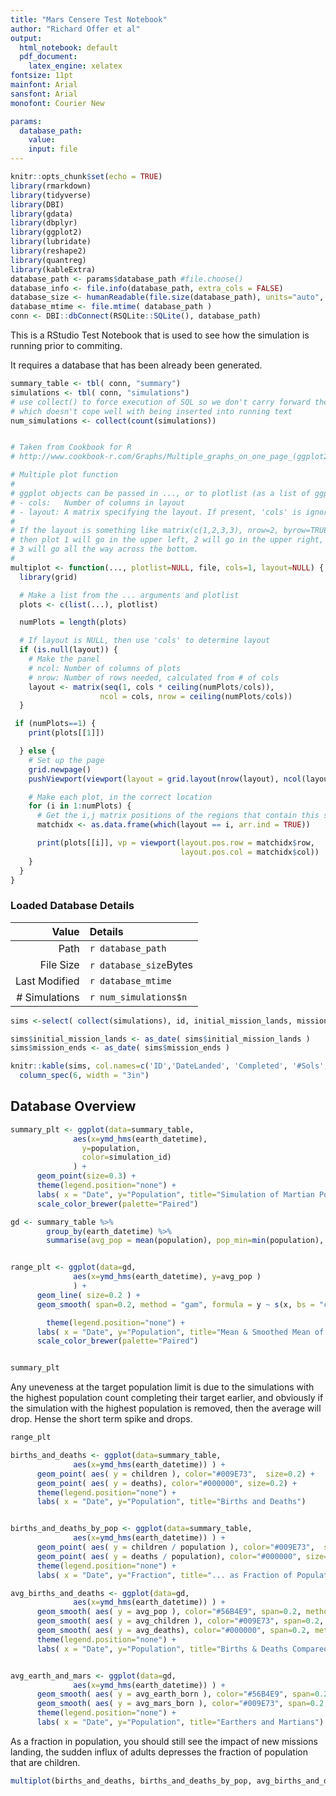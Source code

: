 ```yaml
---
title: "Mars Censere Test Notebook"
author: "Richard Offer et al"
output:
  html_notebook: default
  pdf_document:
    latex_engine: xelatex
fontsize: 11pt
mainfont: Arial
sansfont: Arial
monofont: Courier New

params:
  database_path:
    value:
    input: file
---
```


```r
knitr::opts_chunk$set(echo = TRUE)
library(rmarkdown)
library(tidyverse)
library(DBI)
library(gdata)
library(dbplyr)
library(ggplot2)
library(lubridate)
library(reshape2)
library(quantreg)
library(kableExtra)
database_path <- params$database_path #file.choose()
database_info <- file.info(database_path, extra_cols = FALSE)
database_size <- humanReadable(file.size(database_path), units="auto", standard="Unix", digits=0 )
database_mtime <- file.mtime( database_path )
conn <- DBI::dbConnect(RSQLite::SQLite(), database_path)
```

This is a RStudio Test Notebook that is used to see how the simulation is running prior to commiting.

It requires a database that has been already been generated.

```r
summary_table <- tbl( conn, "summary")
simulations <- tbl( conn, "simulations")
# use collect() to force execution of SQL so we don't carry forward the pending result
# which doesn't cope well with being inserted into running text
num_simulations <- collect(count(simulations))


# Taken from Cookbook for R
# http://www.cookbook-r.com/Graphs/Multiple_graphs_on_one_page_(ggplot2)/

# Multiple plot function
#
# ggplot objects can be passed in ..., or to plotlist (as a list of ggplot objects)
# - cols:   Number of columns in layout
# - layout: A matrix specifying the layout. If present, 'cols' is ignored.
#
# If the layout is something like matrix(c(1,2,3,3), nrow=2, byrow=TRUE),
# then plot 1 will go in the upper left, 2 will go in the upper right, and
# 3 will go all the way across the bottom.
#
multiplot <- function(..., plotlist=NULL, file, cols=1, layout=NULL) {
  library(grid)

  # Make a list from the ... arguments and plotlist
  plots <- c(list(...), plotlist)

  numPlots = length(plots)

  # If layout is NULL, then use 'cols' to determine layout
  if (is.null(layout)) {
    # Make the panel
    # ncol: Number of columns of plots
    # nrow: Number of rows needed, calculated from # of cols
    layout <- matrix(seq(1, cols * ceiling(numPlots/cols)),
                    ncol = cols, nrow = ceiling(numPlots/cols))
  }

 if (numPlots==1) {
    print(plots[[1]])

  } else {
    # Set up the page
    grid.newpage()
    pushViewport(viewport(layout = grid.layout(nrow(layout), ncol(layout))))

    # Make each plot, in the correct location
    for (i in 1:numPlots) {
      # Get the i,j matrix positions of the regions that contain this subplot
      matchidx <- as.data.frame(which(layout == i, arr.ind = TRUE))

      print(plots[[i]], vp = viewport(layout.pos.row = matchidx$row,
                                      layout.pos.col = matchidx$col))
    }
  }
}
```

### Loaded Database Details 

| Value | Details |
|------:|:--------|
| Path | `r database_path` |
| File Size | `r database_size`Bytes |
| Last Modified | `r database_mtime` |
| # Simulations | `r num_simulations$n` |

```r
sims <-select( collect(simulations), id, initial_mission_lands, mission_ends, final_soldays, final_population, args )

sims$initial_mission_lands <- as_date( sims$initial_mission_lands )
sims$mission_ends <- as_date( sims$mission_ends )

knitr::kable(sims, col.names=c('ID','DateLanded', 'Completed', '#Sols', 'Pop.', 'Args') ) %>%
  column_spec(6, width = "3in")

```

## Database Overview

```r
summary_plt <- ggplot(data=summary_table, 
              aes(x=ymd_hms(earth_datetime),
                y=population,
                color=simulation_id)
              ) + 
      geom_point(size=0.3) +
      theme(legend.position="none") +
      labs( x = "Date", y="Population", title="Simulation of Martian Population Growth") +
      scale_color_brewer(palette="Paired")
```




```r

gd <- summary_table %>% 
        group_by(earth_datetime) %>% 
        summarise(avg_pop = mean(population), pop_min=min(population), pop_max=max(population), avg_children=mean(children), avg_deaths=mean(deaths), avg_earth_born=mean(earth_born), avg_mars_born=mean(mars_born) )


range_plt <- ggplot(data=gd, 
              aes(x=ymd_hms(earth_datetime), y=avg_pop )
              ) + 
      geom_line( size=0.2 ) +
      geom_smooth( span=0.2, method = "gam", formula = y ~ s(x, bs = "cs") ) +

        theme(legend.position="none") +
      labs( x = "Date", y="Population", title="Mean & Smoothed Mean of Population Growth Across All Simulations") +
      scale_color_brewer(palette="Paired")



```

```r
summary_plt
```

Any uneveness at the target population limit is due to the simulations with the highest population count completing their target earlier, and obviously if the simulation with the highest population is removed, then the average will drop. Hense the short term spike and drops.

```r
range_plt
```

```r


births_and_deaths <- ggplot(data=summary_table, 
              aes(x=ymd_hms(earth_datetime)) ) + 
      geom_point( aes( y = children ), color="#009E73",  size=0.2) +
      geom_point( aes( y = deaths), color="#000000", size=0.2) +
      theme(legend.position="none") +
      labs( x = "Date", y="Population", title="Births and Deaths") 


births_and_deaths_by_pop <- ggplot(data=summary_table, 
              aes(x=ymd_hms(earth_datetime)) ) + 
      geom_point( aes( y = children / population ), color="#009E73",  size=0.2) +
      geom_point( aes( y = deaths / population), color="#000000", size=0.2) +
      theme(legend.position="none") +
      labs( x = "Date", y="Fraction", title="... as Fraction of Population") 

avg_births_and_deaths <- ggplot(data=gd, 
              aes(x=ymd_hms(earth_datetime)) ) + 
      geom_smooth( aes( y = avg_pop ), color="#56B4E9", span=0.2, method = "gam", formula = y ~ s(x, bs = "cs") ) +
      geom_smooth( aes( y = avg_children ), color="#009E73", span=0.2, method = "gam", formula = y ~ s(x, bs = "cs")) +
      geom_smooth( aes( y = avg_deaths), color="#000000", span=0.2, method = "gam", formula = y ~ s(x, bs = "cs")) +
      theme(legend.position="none") +
      labs( x = "Date", y="Population", title="Births & Deaths Compared to Overall Population") 


avg_earth_and_mars <- ggplot(data=gd, 
              aes(x=ymd_hms(earth_datetime)) ) + 
      geom_smooth( aes( y = avg_earth_born ), color="#56B4E9", span=0.2, method = "gam", formula = y ~ s(x, bs = "cs") ) +
      geom_smooth( aes( y = avg_mars_born ), color="#009E73", span=0.2, method = "gam", formula = y ~ s(x, bs = "cs")) +
      theme(legend.position="none") +
      labs( x = "Date", y="Population", title="Earthers and Martians") 

```

As a fraction in population, you should still see the impact of new missions landing, the sudden influx of adults depresses the fraction of population that are children.

```r

multiplot(births_and_deaths, births_and_deaths_by_pop, avg_births_and_deaths, avg_earth_and_mars, layout=matrix(c(1,2,3,3,4,4), nrow=3, byrow=TRUE) )

```


